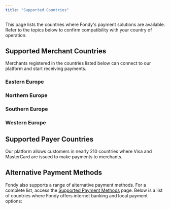 ```yaml
---
title: "Supported Countries"
---
```





This page lists the countries where Fondy's payment solutions are available. Refer to the topics below to confirm compatibility with your country of operation.

## Supported Merchant Countries

Merchants registered in the countries listed below can connect to our platform and start receiving payments.

### Eastern Europe

<CardList cols={4}>
  <Card 
    title="Bulgaria"
    icon="/media/flags/bulgaria.png"
  />

  <Card 
    title="Hungary"
    icon="/media/flags/hungary.png"
  />

  <Card 
    title="Poland"
    icon="/media/flags/poland.png"
  />

  <Card 
    title="Romania"
    icon="/media/flags/romania.png"
  />

  <Card 
    title="Slovakia"
    icon="/media/flags/slovakia.png"
  />

  <Card 
    title="Ukraine"
    icon="/media/flags/ukraine.png"
  />

  <Card 
    title="Czechia"
    icon="/media/flags/czech-republic.png"
  />
</CardList>

### Northern Europe

<CardList cols={4}>
  <Card 
    title="Denmark"
    icon="/media/flags/denmark.png"
  />
  <Card 
    title="Latvia"
    icon="/media/flags/latvia.png"
  />
  <Card 
    title="Lithuania"
    icon="/media/flags/lithuania.png"
  />
  <Card 
    title="Norway"
    icon="/media/flags/norway.png"
  />
  <Card 
    title="Finland"
    icon="/media/flags/finland.png"
  />
  <Card 
    title="Sweden"
    icon="/media/flags/sweden.png"
  />
  <Card 
    title="Estonia"
    icon="/media/flags/estonia.png"
  />
</CardList>

### Southern Europe

<CardList cols={4}>
  <Card 
    title="Greece"
    icon="/media/flags/greece.png"
  />
  <Card 
    title="Spain"
    icon="/media/flags/spain.png"
  />
  <Card 
    title="Italy"
    icon="/media/flags/italy.png"
  />
  <Card 
    title="Malta"
    icon="/media/flags/malta.png"
  />
  <Card 
    title="Portugal"
    icon="/media/flags/portugal.png"
  />
  <Card 
    title="Slovenia"
    icon="/media/flags/slovenia.png"
  />
  <Card 
    title="Croatia"
    icon="/media/flags/croatia.png"
  />
</CardList>

### Western Europe

<CardList cols={4}>
  <Card 
    title="Austria"
    icon="/media/flags/austria.png"
  />
  <Card 
    title="Belgium"
    icon="/media/flags/belgium.png"
  />
  <Card 
    title="United Kingdom"
    icon="/media/flags/united-kingdom.png"
  />
  <Card 
    title="Germany"
    icon="/media/flags/germany.png"
  />
  <Card 
    title="Ireland"
    icon="/media/flags/ireland.png"
  />
  <Card 
    title="Luxembourg"
    icon="/media/flags/luxembourg.png"
  />
  <Card 
    title="Netherlands"
    icon="/media/flags/netherlands.png"
  />
  <Card 
    title="France"
    icon="/media/flags/france.png"
  />
</CardList>

## Supported Payer Countries

Our platform allows customers in nearly 210 countries where Visa and MasterCard are issued to make payments to merchants.

## Alternative Payment Methods

Fondy also supports a range of alternative payment methods. For a complete list, access the [Supported Payment Methods](payment-methods) page. Below is a list of countries where Fondy offers internet banking and local payment options:

<CardList cols={4}>
  <Card 
    title="Australia"
    icon="/media/flags/australia.png"
  />
  <Card 
    title="Austria"
    icon="/media/flags/austria.png"
  />
  <Card 
    title="Argentina"
    icon="/media/flags/argentina.png"
  />
  <Card 
    title="Belgium"
    icon="/media/flags/belgium.png"
  />
  <Card 
    title="Bulgaria"
    icon="/media/flags/bulgaria.png"
  />
  <Card 
    title="Great Britain"
    icon="/media/flags/great-britain.png"
  />
  <Card 
    title="Hungary"
    icon="/media/flags/hungary.png"
  />
  <Card 
    title="Germany"
    icon="/media/flags/germany.png"
  />
  <Card 
    title="Greece"
    icon="/media/flags/greece.png"
  />
  <Card 
    title="Denmark"
    icon="/media/flags/denmark.png"
  />
  <Card 
    title="Ireland"
    icon="/media/flags/ireland.png"
  />
  <Card 
    title="Spain"
    icon="/media/flags/spain.png"
  />
  <Card 
    title="Italy"
    icon="/media/flags/italy.png"
  />
  <Card 
    title="China"
    icon="/media/flags/china.png"
  />
  <Card 
    title="Latvia"
    icon="/media/flags/latvia.png"
  />
  <Card 
    title="Lithuania"
    icon="/media/flags/lithuania.png"
  />
  <Card 
    title="Luxembourg"
    icon="/media/flags/luxembourg.png"
  />
  <Card 
    title="Malta"
    icon="/media/flags/malta.png"
  />
  <Card 
    title="Mexico"
    icon="/media/flags/mexico.png"
  />
  <Card 
    title="Netherlands"
    icon="/media/flags/netherlands.png"
  />
  <Card 
    title="Norway"
    icon="/media/flags/norway.png"
  />
  <Card 
    title="Poland"
    icon="/media/flags/poland.png"
  />
  <Card 
    title="Portugal"
    icon="/media/flags/portugal.png"
  />
  <Card 
    title="Romania"
    icon="/media/flags/romania.png"
  />
  <Card 
    title="Slovakia"
    icon="/media/flags/slovakia.png"
  />
  <Card 
    title="Slovenia"
    icon="/media/flags/slovenia.png"
  />
  <Card 
    title="Ukraine"
    icon="/media/flags/ukraine.png"
  />
  <Card 
    title="Finland"
    icon="/media/flags/finland.png"
  />
  <Card 
    title="France"
    icon="/media/flags/france.png"
  />
  <Card 
    title="Croatia"
    icon="/media/flags/croatia.png"
  />
  <Card 
    title="Czechia"
    icon="/media/flags/czech-republic.png"
  />
  <Card 
    title="Switzerland"
    icon="/media/flags/switzerland.png"
  />
  <Card 
    title="Sweden"
    icon="/media/flags/sweden.png"
  />
  <Card 
    title="Estonia"
    icon="/media/flags/estonia.png"
  />
</CardList>
